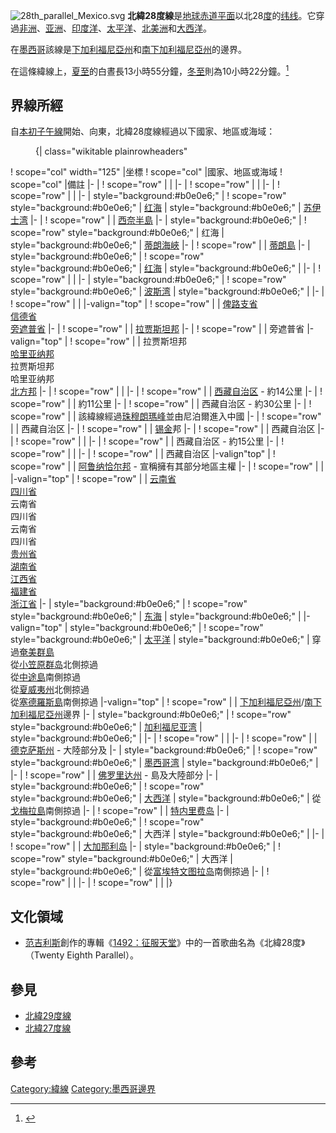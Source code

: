 {{Location map-line|lat=28}}
{{kml}}
[[File:28th_parallel_Mexico.svg|thumb]]
'''北緯28度線'''是[[地球|地球]][[赤道|赤道平面]]以北28[[度_(角)|度]]的[[纬线|纬线]]。它穿過[[非洲|非洲]]、[[亚洲|亚洲]]、[[印度洋|印度洋]]、[[太平洋|太平洋]]、[[北美洲|北美洲]]和[[大西洋|大西洋]]。

在[[墨西哥|墨西哥]]該線是[[下加利福尼亞州|下加利福尼亞州]]和[[南下加利福尼亞州|南下加利福尼亞州]]的邊界。

在這條緯線上，[[夏至|夏至]]的白晝長13小時55分鐘，[[冬至|冬至]]則為10小時22分鐘。<ref>{{cite web|title=Duration of Daylight|url=http://aa.usno.navy.mil/data/docs/Dur_OneYear.php|publisher=Astronomical Applications Department of the U.S. Naval Observatory|accessdate=2015-08-29|archive-date=2017-07-18|archive-url=https://web.archive.org/web/20170718031549/http://aa.usno.navy.mil/data/docs/Dur_OneYear.php|dead-url=no}}{{en}}</ref>

== 界線所經 ==
自[[本初子午線|本初子午線]]開始、向東，北緯28度線經過以下國家、地區或海域：

:{| class="wikitable plainrowheaders"
! scope="col" width="125" |坐標
! scope="col" |國家、地區或海域
! scope="col" |備註
|-
| {{Coord|28|0|N|0|0|E|type:landmark|name=本初子午線}}
! scope="row" | {{DZA}}
|
|-
| {{Coord|28|0|N|9|55|E|type:country|name=利比亞}}
! scope="row" | {{LBY}}
|
|-
| {{Coord|28|0|N|25|0|E|type:country|name=埃及}}
! scope="row" | {{EGY}}
|
|-
| style="background:#b0e0e6;" | {{Coord|28|0|N|33|27|E|type:waterbody|name=紅海}}
! scope="row" style="background:#b0e0e6;" | [[红海|红海]]
| style="background:#b0e0e6;" | [[苏伊士湾|苏伊士湾]]
|-
| {{Coord|28|0|N|33|48|E|type:country|name=埃及}}
! scope="row" | {{EGY}}
| [[西奈半島|西奈半島]]
|-
| style="background:#b0e0e6;" | {{Coord|28|0|N|34|26|E|type:waterbody|name=紅海}}
! scope="row" style="background:#b0e0e6;" | 红海
| style="background:#b0e0e6;" | [[蒂朗海峽|蒂朗海峽]]
|-
| {{Coord|28|0|N|34|30|E|type:country|name=沙烏地阿拉伯}}
! scope="row" | {{SAU}}
| [[蒂朗島|蒂朗島]]
|-
| style="background:#b0e0e6;" | {{Coord|28|0|N|34|33|E|type:waterbody|name=紅海}}
! scope="row" style="background:#b0e0e6;" | [[红海|红海]]
| style="background:#b0e0e6;" |
|-
| {{Coord|28|0|N|35|10|E|type:country|name=沙烏地阿拉伯}}
! scope="row" | {{SAU}}
|
|-
| style="background:#b0e0e6;" | {{Coord|28|0|N|48|46|E|type:waterbody|name=波斯灣}}
! scope="row" style="background:#b0e0e6;" | [[波斯湾|波斯湾]]
| style="background:#b0e0e6;" |
|-
| {{Coord|28|0|N|51|20|E|type:country|name=伊朗}}
! scope="row" | {{IRN}}
|
|-valign="top"
| {{Coord|28|0|N|62|47|E|type:country|name=巴基斯坦}}
! scope="row" | {{PAK}}
| [[俾路支省|俾路支省]]<br/> [[信德省|信德省]]<br/> [[旁遮普省|旁遮普省]]
|-
| {{Coord|28|0|N|70|21|E|type:country|name=印度}}
! scope="row" | {{IND}}
| [[拉贾斯坦邦|拉贾斯坦邦]]
|-
| {{Coord|28|0|N|70|35|E|type:country|name=巴基斯坦}}
! scope="row" | {{PAK}}
| 旁遮普省
|-valign="top"
| {{Coord|28|0|N|71|54|E|type:country|name=印度}}
! scope="row" | {{IND}}
| 拉贾斯坦邦<br/> [[哈里亚纳邦|哈里亚纳邦]]<br/> 拉贾斯坦邦<br/> 哈里亚纳邦<br/> [[北方邦|北方邦]]
|-
| {{Coord|28|0|N|81|38|E|type:country|name=尼泊爾}}
! scope="row" | {{NPL}}
|
|-
| {{Coord|28|0|N|85|57|E|type:country|name=中國}}
! scope="row" | {{CHN}}
| [[西藏自治区|西藏自治区]] - 約14公里
|-
| {{Coord|28|0|N|86|5|E|type:country|name=尼泊爾}}
! scope="row" | {{NPL}}
| 約11公里
|-
| {{Coord|28|0|N|86|12|E|type:country|name=中國}}
! scope="row" | {{CHN}}
| 西藏自治区 - 約30公里
|-
| {{Coord|28|0|N|86|30|E|type:country|name=尼泊爾}}
! scope="row" | {{NPL}}
| 該緯線經過[[珠穆朗瑪峰|珠穆朗瑪峰]]並由尼泊爾進入中國
|-
| {{Coord|28|0|N|86|53|E|type:country|name=中國}}
! scope="row" | {{CHN}}
| 西藏自治区
|-
| {{Coord|28|0|N|88|25|E|type:country|name=印度}}
! scope="row" | {{IND}}
| [[锡金|锡金]]邦
|-
| {{Coord|28|0|N|88|50|E|type:country|name=中國}}
! scope="row" | {{CHN}}
| 西藏自治区
|-
| {{Coord|28|0|N|88|27|E|type:country|name=不丹}}
! scope="row" | {{BTN}}
|
|-
| {{Coord|28|0|N|91|0|E|type:country|name=中國}}
! scope="row" | {{CHN}}
| 西藏自治区 - 約15公里
|-
| {{Coord|28|0|N|91|9|E|type:country|name=不丹}}
! scope="row" | {{BTN}}
|
|-
| {{Coord|28|0|N|91|27|E|type:country|name=中國}}
! scope="row" | {{CHN}}
| 西藏自治区
|-valign"top"
| {{Coord|28|0|N|92|43|E|type:country|name=印度}}
! scope="row" | {{IND}}
| [[阿鲁纳恰尔邦|阿鲁纳恰尔邦]] - {{CHN}}宣稱擁有其部分地區主權
|-
| {{Coord|28|0|N|97|23|E|type:country|name=緬甸}}
! scope="row" | {{MMR}}
|
|-valign="top"
| {{Coord|28|0|N|98|8|E|type:country|name=中國}}
! scope="row" | {{CHN}}
| [[云南省|云南省]]<br/> [[四川省|四川省]]<br/> 云南省<br/> 四川省<br/> 云南省<br/> 四川省<br/> [[贵州省|贵州省]]<br/> [[湖南省|湖南省]]<br/> [[江西省|江西省]]<br/> [[福建省|福建省]]<br/> [[浙江省|浙江省]]
|-
| style="background:#b0e0e6;" | {{Coord|28|0|N|120|57|E|type:waterbody|name=東海}}
! scope="row" style="background:#b0e0e6;" | [[东海|东海]]
| style="background:#b0e0e6;" |
|-valign="top"
| style="background:#b0e0e6;" | {{Coord|28|0|N|129|5|E|type:waterbody|name=太平洋}}
! scope="row" style="background:#b0e0e6;" | [[太平洋|太平洋]]
| style="background:#b0e0e6;" | 穿過{{JPN}}[[奄美群島|奄美群島]]<br/> 從{{JPN}}[[小笠原群岛|小笠原群岛]]北側掠過<br/> 從{{UMI}}[[中途島|中途島]]南側掠過<br/> 從{{USA}}[[夏威夷州|夏威夷州]]{{link-en|珍珠和赫爾密斯環礁|Pearl and Hermes Atoll}}北側掠過<br/> 從{{MEX}}[[塞德羅斯島|塞德羅斯島]]南側掠過
|-valign="top"
| {{Coord|28|0|N|114|12|W|type:country|name=墨西哥}}
! scope="row" | {{MEX}}
| [[下加利福尼亞州|下加利福尼亞州]]/[[南下加利福尼亞州|南下加利福尼亞州]]邊界
|-
| style="background:#b0e0e6;" | {{Coord|28|0|N|112|46|W|type:waterbody|name=加利福尼亞灣}}
! scope="row" style="background:#b0e0e6;" | [[加利福尼亚湾|加利福尼亚湾]]
| style="background:#b0e0e6;" |
|-
| {{Coord|28|0|N|111|10|W|type:country|name=墨西哥}}
! scope="row" | {{MEX}}
|
|-
| {{Coord|28|0|N|100|0|W|type:country|name=美國}}
! scope="row" | {{USA}} 
| [[德克萨斯州|德克萨斯州]] - 大陸部分及{{link-en|聖何塞島 (德克薩斯州)|San José Island (Texas)|聖何塞島}}
|-
| style="background:#b0e0e6;" | {{Coord|28|0|N|96|54|W|type:waterbody|name=墨西哥灣}}
! scope="row" style="background:#b0e0e6;" | [[墨西哥湾|墨西哥湾]]
| style="background:#b0e0e6;" |
|-
| {{Coord|28|0|N|82|50|W|type:country|name=美國}}
! scope="row" | {{USA}} 
| [[佛罗里达州|佛罗里达州]] - {{link-en|清水海灘|Clearwater Beach}}島及大陸部分
|-
| style="background:#b0e0e6;" | {{Coord|28|0|N|80|31|W|type:waterbody|name=大西洋}}
! scope="row" style="background:#b0e0e6;" | [[大西洋|大西洋]]
| style="background:#b0e0e6;" | 從{{ESP}}[[戈梅拉島|戈梅拉島]]南側掠過
|-
| {{Coord|28|0|N|16|42|W|type:country|name=西班牙}}
! scope="row" | {{ESP}}
| [[特内里费岛|特内里费岛]]
|-
| style="background:#b0e0e6;" | {{Coord|28|0|N|16|38|W|type:waterbody|name=大西洋}}
! scope="row" style="background:#b0e0e6;" | 大西洋
| style="background:#b0e0e6;" |
|-
| {{Coord|28|0|N|15|49|W|type:country|name=西班牙}}
! scope="row" | {{ESP}}
| [[大加那利岛|大加那利岛]]
|-
| style="background:#b0e0e6;" | {{Coord|28|0|N|15|22|W|type:waterbody|name=大西洋}}
! scope="row" style="background:#b0e0e6;" | 大西洋
| style="background:#b0e0e6;" | 從{{ESP}}[[富埃特文图拉岛|富埃特文图拉岛]]南側掠過
|-
| {{Coord|28|0|N|12|32|W|type:country|name=摩洛哥}}
! scope="row" | {{MAR}}
|
|-
| {{Coord|28|0|N|8|40|W|type:country|name=阿爾及利亞}}
! scope="row" | {{DZA}}
|
|}

== 文化領域 ==
* [[范吉利斯|范吉利斯]]創作的專輯《[[1492：征服天堂_(专辑)|1492：征服天堂]]》中的一首歌曲名為《北緯28度》（Twenty Eighth Parallel）。

== 參見 ==
*[[北緯29度線|北緯29度線]]
*[[北緯27度線|北緯27度線]]

== 參考 ==
{{reflist}}

{{geographical coordinates|state=collapsed}}

[[Category:緯線|Category:緯線]]
[[Category:墨西哥邊界|Category:墨西哥邊界]]
